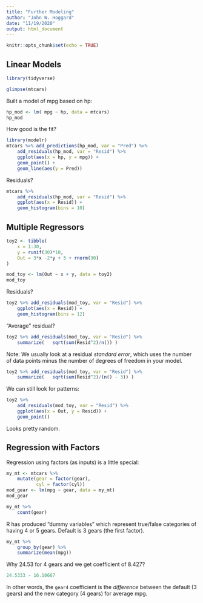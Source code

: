 ```yaml
---
title: "Further Modeling"
author: "John W. Hoggard"
date: "11/19/2020"
output: html_document
---
```


```r
knitr::opts_chunk$set(echo = TRUE)
```

## Linear Models

```r
library(tidyverse)
```

```r
glimpse(mtcars)
```

Built a model of mpg based on hp:
```r
hp_mod <- lm( mpg ~ hp, data = mtcars)
hp_mod
```

How good is the fit?
```r
library(modelr)
mtcars %>% add_predictions(hp_mod, var = "Pred") %>%
    add_residuals(hp_mod, var = "Resid") %>%
    ggplot(aes(x = hp, y = mpg)) +
    geom_point() +
    geom_line(aes(y = Pred))
```

Residuals?
```r
mtcars %>% 
    add_residuals(hp_mod, var = "Resid") %>%
    ggplot(aes(x = Resid)) +
    geom_histogram(bins = 10)
```

## Multiple Regressors

```r
toy2 <- tibble(
    x = 1:30,
    y = runif(30)*10,
    Out = 3*x -2*y + 5 + rnorm(30)
)
```

```r
mod_toy <- lm(Out ~ x + y, data = toy2)
mod_toy
```

Residuals?
```r
toy2 %>% add_residuals(mod_toy, var = "Resid") %>%
    ggplot(aes(x = Resid)) +
    geom_histogram(bins = 12)
```

"Average" residual?
```r
toy2 %>% add_residuals(mod_toy, var = "Resid") %>%
    summarize(   sqrt(sum(Resid^2)/n()) )
```

Note: We usually look at a residual *standard error*, which uses the number of data points minus the number of degrees of freedom in your model.
```r
toy2 %>% add_residuals(mod_toy, var = "Resid") %>%
    summarize(   sqrt(sum(Resid^2)/(n() - 3)) )
```

We can still look for patterns:
```r
toy2 %>% 
    add_residuals(mod_toy, var = "Resid") %>%
    ggplot(aes(x = Out, y = Resid)) +
    geom_point()
```

Looks pretty random.

## Regression with Factors

Regression using factors (as inputs) is a little special:
```r
my_mt <- mtcars %>%
    mutate(gear = factor(gear),
           cyl = factor(cyl))
mod_gear <- lm(mpg ~ gear, data = my_mt)
mod_gear
```

```r
my_mt %>%
    count(gear)
```

R has produced "dummy variables" which represent true/false categories of having 4 or 5 gears. Default is 3 gears (the first factor).

```r
my_mt %>% 
    group_by(gear) %>%
    summarize(mean(mpg))
```

Why 24.53 for 4 gears and we get coefficient of 8.427?
```r
24.5333 - 16.10667
```

In other words, the `gear4` coefficient is the *difference* between the default (3 gears) and the new category (4 gears) for average mpg.
















